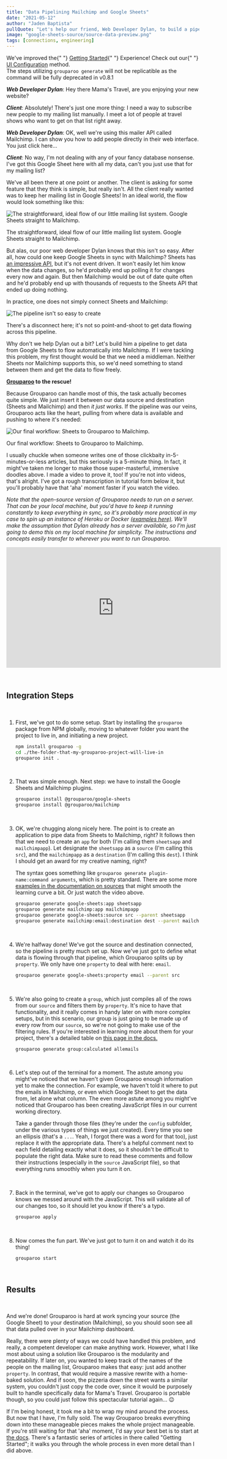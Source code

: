 ```yaml
---
title: "Data Pipelining Mailchimp and Google Sheets"
date: "2021-05-12"
author: "Jaden Baptista"
pullQuote: "Let's help our friend, Web Developer Dylan, to build a pipeline with Grouparoo to sync a mailing list from Sheets to Mailchimp."
image: "google-sheets-source/source-data-preview.png"
tags: [connections, engineering]
---
```


<Alert variant="warning">
  We've improved the{" "}
  <a href="https://www.grouparoo.com/docs/getting-started">Getting Started</a>{" "}
  Experience! Check out our{" "}
  <a href="https://www.grouparoo.com/docs/config">UI Configuration</a> method.
  <br />
  The steps utilizing <code>grouparoo generate</code> will not be replicatible
  as the command will be fully deprecated in v0.8.1
</Alert>

**_Web Developer Dylan_**: Hey there Mama's Travel, are you enjoying your new website?

**_Client_**: Absolutely! There's just one more thing: I need a way to subscribe new people to my mailing list manually. I meet a lot of people at travel shows who want to get on that list right away.

**_Web Developer Dylan_**: OK, well we're using this mailer API called Mailchimp. I can show you how to add people directly in their web interface. You just click here...

**_Client_**: No way, I'm not dealing with any of your fancy database nonsense. I've got this Google Sheet here with all my data, can't you just use that for my mailing list?

We've all been there at one point or another. The client is asking for some feature that they think is simple, but really isn't. All the client really wanted was to keep her mailing list in Google Sheets! In an ideal world, the flow would look something like this:

<Image
  alt="The straightforward, ideal flow of our little mailing list system. Google Sheets straight to Mailchimp."
  src="single-source-of-truth/diagram_1.webp"
  centered
  height={365}
  width={1200}
/>

The straightforward, ideal flow of our little mailing list system. Google Sheets straight to Mailchimp.

But alas, our poor web developer Dylan knows that this isn't so easy. After all, how could one keep Google Sheets in sync with Mailchimp? Sheets has [an impressive API](https://developers.google.com/sheets/api), but it's not event driven. It won't easily let him know when the data changes, so he'd probably end up polling it for changes every now and again. But then Mailchimp would be out of date quite often and he'd probably end up with thousands of requests to the Sheets API that ended up doing nothing.

In practice, one does not simply connect Sheets and Mailchimp:

<Image
  alt="The pipeline isn't so easy to create"
  src="single-source-of-truth/diagram_2.webp"
  centered
  height={443}
  width={1200}
/>

There's a disconnect here; it's not so point-and-shoot to get data flowing across this pipeline.

Why don't we help Dylan out a bit? Let's build him a pipeline to get data from Google Sheets to flow automatically into Mailchimp. If I were tackling this problem, my first thought would be that we need a middleman. Neither Sheets nor Mailchimp supports this, so we'd need something to stand between them and get the data to flow freely.

**[Grouparoo](/) to the rescue!**

Because Grouparoo can handle most of this, the task actually becomes quite simple. We just insert it between our data source and destination (Sheets and Mailchimp) and then _it just works_. If the pipeline was our veins, Grouparoo acts like the heart, pulling from where data is available and pushing to where it's needed:

<Image
  alt="Our final workflow: Sheets to Grouparoo to Mailchimp."
  src="single-source-of-truth/diagram_3.webp"
  centered
  height={365}
  width={1200}
/>

Our final workflow: Sheets to Grouparoo to Mailchimp.

I usually chuckle when someone writes one of those clickbaity in-5-minutes-or-less articles, but this seriously is a 5-minute thing. In fact, it might've taken me longer to make those super-masterful, immersive doodles above. I made a video to prove it, too! If you're not into videos, that's alright. I've got a rough transcription in tutorial form below it, but you'll probably have that 'aha' moment faster if you watch the video.

_Note that the open-source version of Grouparoo needs to run on a server. That can be your local machine, but you'd have to keep it running constantly to keep everything in sync, so it's probably more practical in my case to spin up an instance of Heroku or Docker [(examples here)](https://github.com/grouparoo/app-examples). We'll make the assumption that Dylan already has a server available, so I'm just going to demo this on my local machine for simplicity. The instructions and concepts easily transfer to wherever you want to run Grouparoo._

<p className="video-responsive">
  <iframe
    width="560"
    height="315"
    src="https://www.youtube.com/embed/YtSdup37Sn8?rel=0"
    frameBorder="0"
    allow="accelerometer; autoplay; clipboard-write; encrypted-media; gyroscope; picture-in-picture"
    allowFullScreen
  ></iframe>
</p>

<br />

## Integration Steps

<br />

1. First, we've got to do some setup. Start by installing the `grouparoo`
   package from NPM globally, moving to whatever folder you want the project to
   live in, and initiating a new project.

   ```bash
   npm install grouparoo -g
   cd ./the-folder-that-my-grouparoo-project-will-live-in
   grouparoo init .
   ```

   <br />

2. That was simple enough. Next step: we have to install the Google Sheets and Mailchimp plugins.

   ```bash
   grouparoo install @grouparoo/google-sheets
   grouparoo install @grouparoo/mailchimp
   ```

   <br />

3. OK, we're chugging along nicely here. The point is to create an application to pipe data from Sheets to Mailchimp, right? It follows then that we need to create an `app` for both (I'm calling them `sheetsapp` and `mailchimpapp`). Let designate the `sheetsapp` as a `source` (I'm calling this `src`), and the `mailchimpapp` as a `destination` (I'm calling this `dest`). I think I should get an award for my creative naming, right?

   The syntax goes something like `grouparoo generate plugin-name:command arguments`, which is pretty standard. There are some more [examples in the documentation on sources](/docs/config/sources) that might smooth the learning curve a bit. Or just watch the video above.

   ```bash
   grouparoo generate google-sheets:app sheetsapp
   grouparoo generate mailchimp:app mailchimpapp
   grouparoo generate google-sheets:source src --parent sheetsapp
   grouparoo generate mailchimp:email:destination dest --parent mailchimpapp
   ```

   <br />

4. We're halfway done! We've got the source and destination connected, so the pipeline is pretty much set up. Now we've just got to define what data is flowing through that pipeline, which Grouparoo splits up by `property`. We only have one `property` to deal with here: `email`.

   ```bash
   grouparoo generate google-sheets:property email --parent src
   ```

   <br />

5. We're also going to create a `group`, which just compiles all of the rows from our `source` and filters them by `property`. It's nice to have that functionality, and it really comes in handy later on with more complex setups, but in this scenario, our group is just going to be made up of every row from our `source`, so we're not going to make use of the filtering rules. If you're interested in learning more about them for your project, there's a detailed table on [this page in the docs.](/docs/config/code-config/groups)

   ```bash
   grouparoo generate group:calculated allemails
   ```

   <br />

6. Let's step out of the terminal for a moment. The astute among you might've noticed that we haven't given Grouparoo enough information yet to make the connection. For example, we haven't told it where to put the emails in Mailchimp, or even which Google Sheet to get the data from, let alone what column. The even more astute among you might've noticed that Grouparoo has been creating JavaScript files in our current working directory.

   Take a gander through those files (they're under the `config` subfolder, under the various types of things we just created). Every time you see an ellipsis (that's a `...`. Yeah, I forgot there was a word for that too), just replace it with the appropriate data. There's a helpful comment next to each field detailing exactly what it does, so it shouldn't be difficult to populate the right data. Make sure to read these comments and follow their instructions (especially in the `source` JavaScript file), so that everything runs smoothly when you turn it on.

   <br />

7. Back in the terminal, we've got to apply our changes so Grouparoo knows we messed around with the JavaScript. This will validate all of our changes too, so it should let you know if there's a typo.

   ```bash
   grouparoo apply
   ```

   <br />

8. Now comes the fun part. We've just got to turn it on and watch it do its thing!

   ```bash
   grouparoo start
   ```

   <br />

## Results

<br />

And we're done! Grouparoo is hard at work syncing your source (the Google Sheet) to your destination (Mailchimp), so you should soon see all that data pulled over in your Mailchimp dashboard.

Really, there were plenty of ways we could have handled this problem, and really, a competent developer can make anything work. However, what I like most about using a solution like Grouparoo is the modularity and repeatability. If later on, you wanted to keep track of the names of the people on the mailing list, Grouparoo makes that easy: just add another `property`. In contrast, that would require a massive rewrite with a home-baked solution. And if soon, the pizzeria down the street wants a similar system, you couldn't just copy the code over, since it would be purposely built to handle specifically data for Mama's Travel. Grouparoo is portable though, so you could just follow this spectacular tutorial again... 😉

If I'm being honest, it took me a bit to wrap my mind around the process. But now that I have, I'm fully sold. The way Grouparoo breaks everything down into these manageable pieces makes the whole project manageable. If you're still waiting for that 'aha' moment, I'd say your best bet is to start at [the docs](/docs). There's a fantastic series of articles in there called "Getting Started"; it walks you through the whole process in even more detail than I did above.
